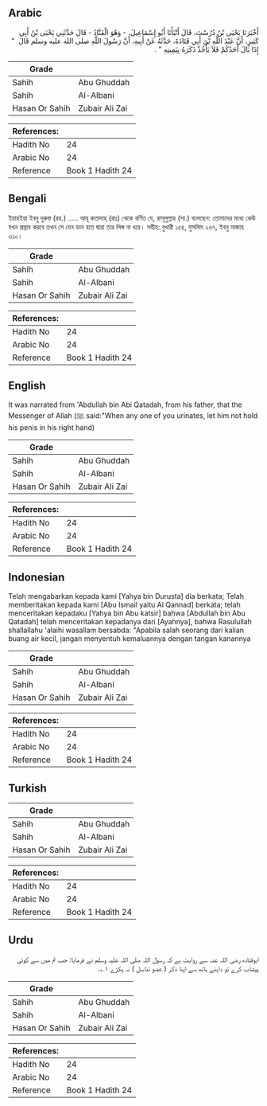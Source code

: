 ## Arabic


<div dir="rtl" lang="ar" style={{fontSize:'larger',backgroundColor:'#f8f9fa',padding:20}}>
أَخْبَرَنَا يَحْيَى بْنُ دُرُسْتَ، قَالَ أَنْبَأَنَا أَبُو إِسْمَاعِيلَ، - وَهُوَ الْقَنَّادُ - قَالَ حَدَّثَنِي يَحْيَى بْنُ أَبِي كَثِيرٍ، أَنَّ عَبْدَ اللَّهِ بْنَ أَبِي قَتَادَةَ، حَدَّثَهُ عَنْ أَبِيهِ، أَنَّ رَسُولَ اللَّهِ صلى الله عليه وسلم قَالَ ‏ "‏ إِذَا بَالَ أَحَدُكُمْ فَلاَ يَأْخُذْ ذَكَرَهُ بِيَمِينِهِ ‏"‏ ‏.‏
</div>
<div style={{backgroundColor:'#f8f9fa',padding:20, marginBottom: 10}}><table> <thead> <tr> <th>Grade</th> <th></th> </tr> </thead> <tbody> <tr><td>Sahih</td><td>Abu Ghuddah</td></tr><tr><td>Sahih</td><td>Al-Albani</td></tr><tr><td>Hasan Or Sahih</td><td>Zubair Ali Zai</td></tr></tbody></table><table> <thead> <tr> <th>References:</th> <th></th> </tr> </thead> <tbody><tr><td>Hadith No</td><td>24</td></tr><tr><td>Arabic No</td><td>24</td></tr><tr><td>Reference</td><td>Book 1 Hadith 24</td></tr></tbody></table></div>

## Bengali


<div dir="ltr" lang="bn" style={{fontSize:'larger',backgroundColor:'#f8f9fa',padding:20}}>
ইয়াহইয়া ইবনু দুরুস্ত (রহ.) ..... আবূ কতাদাহ্ (রাঃ) থেকে বর্ণিত যে, রাসূলুল্লাহ (সা.) বলেছেন: তোমাদের মধ্যে কেউ যখন প্রস্রাব করবে তখন সে যেন ডান হাত দ্বারা তার লিঙ্গ না ধরে। সহীহ: বুখারী ১৫৪, মুসলিম ২৬৭, ইবনু মাজাহ ৩১০।
</div>
<div style={{backgroundColor:'#f8f9fa',padding:20, marginBottom: 10}}><table> <thead> <tr> <th>Grade</th> <th></th> </tr> </thead> <tbody> <tr><td>Sahih</td><td>Abu Ghuddah</td></tr><tr><td>Sahih</td><td>Al-Albani</td></tr><tr><td>Hasan Or Sahih</td><td>Zubair Ali Zai</td></tr></tbody></table><table> <thead> <tr> <th>References:</th> <th></th> </tr> </thead> <tbody><tr><td>Hadith No</td><td>24</td></tr><tr><td>Arabic No</td><td>24</td></tr><tr><td>Reference</td><td>Book 1 Hadith 24</td></tr></tbody></table></div>

## English


<div dir="ltr" lang="en" style={{fontSize:'larger',backgroundColor:'#f8f9fa',padding:20}}>
It was narrated from 'Abdullah bin Abi Qatadah, from his father, that the Messenger of Allah (ﷺ said:"When any one of you urinates, let him not hold his penis in his right hand)
</div>
<div style={{backgroundColor:'#f8f9fa',padding:20, marginBottom: 10}}><table> <thead> <tr> <th>Grade</th> <th></th> </tr> </thead> <tbody> <tr><td>Sahih</td><td>Abu Ghuddah</td></tr><tr><td>Sahih</td><td>Al-Albani</td></tr><tr><td>Hasan Or Sahih</td><td>Zubair Ali Zai</td></tr></tbody></table><table> <thead> <tr> <th>References:</th> <th></th> </tr> </thead> <tbody><tr><td>Hadith No</td><td>24</td></tr><tr><td>Arabic No</td><td>24</td></tr><tr><td>Reference</td><td>Book 1 Hadith 24</td></tr></tbody></table></div>

## Indonesian


<div dir="ltr" lang="id" style={{fontSize:'larger',backgroundColor:'#f8f9fa',padding:20}}>
Telah mengabarkan kepada kami [Yahya bin Durusta] dia berkata; Telah memberitakan kepada kami [Abu Ismail yaitu Al Qannad] berkata; telah menceritakan kepadaku [Yahya bin Abu katsir] bahwa [Abdullah bin Abu Qatadah] telah menceritakan kepadanya dari [Ayahnya], bahwa Rasulullah shallallahu 'alaihi wasallam bersabda: "Apabila salah seorang dari kalian buang air kecil, jangan menyentuh kemaluannya dengan tangan kanannya
</div>
<div style={{backgroundColor:'#f8f9fa',padding:20, marginBottom: 10}}><table> <thead> <tr> <th>Grade</th> <th></th> </tr> </thead> <tbody> <tr><td>Sahih</td><td>Abu Ghuddah</td></tr><tr><td>Sahih</td><td>Al-Albani</td></tr><tr><td>Hasan Or Sahih</td><td>Zubair Ali Zai</td></tr></tbody></table><table> <thead> <tr> <th>References:</th> <th></th> </tr> </thead> <tbody><tr><td>Hadith No</td><td>24</td></tr><tr><td>Arabic No</td><td>24</td></tr><tr><td>Reference</td><td>Book 1 Hadith 24</td></tr></tbody></table></div>

## Turkish


<div dir="ltr" lang="tr" style={{fontSize:'larger',backgroundColor:'#f8f9fa',padding:20}}>

</div>
<div style={{backgroundColor:'#f8f9fa',padding:20, marginBottom: 10}}><table> <thead> <tr> <th>Grade</th> <th></th> </tr> </thead> <tbody> <tr><td>Sahih</td><td>Abu Ghuddah</td></tr><tr><td>Sahih</td><td>Al-Albani</td></tr><tr><td>Hasan Or Sahih</td><td>Zubair Ali Zai</td></tr></tbody></table><table> <thead> <tr> <th>References:</th> <th></th> </tr> </thead> <tbody><tr><td>Hadith No</td><td>24</td></tr><tr><td>Arabic No</td><td>24</td></tr><tr><td>Reference</td><td>Book 1 Hadith 24</td></tr></tbody></table></div>

## Urdu


<div dir="rtl" lang="ur" style={{fontSize:'larger',backgroundColor:'#f8f9fa',padding:20}}>
ابوقتادہ رضی اللہ عنہ سے روایت ہے کہ رسول اللہ صلی اللہ علیہ وسلم نے فرمایا: جب تم میں سے کوئی پیشاب کرے تو داہنے ہاتھ سے اپنا ذکر ( عضو تناسل ) نہ پکڑے ۱؎۔
</div>
<div style={{backgroundColor:'#f8f9fa',padding:20, marginBottom: 10}}><table> <thead> <tr> <th>Grade</th> <th></th> </tr> </thead> <tbody> <tr><td>Sahih</td><td>Abu Ghuddah</td></tr><tr><td>Sahih</td><td>Al-Albani</td></tr><tr><td>Hasan Or Sahih</td><td>Zubair Ali Zai</td></tr></tbody></table><table> <thead> <tr> <th>References:</th> <th></th> </tr> </thead> <tbody><tr><td>Hadith No</td><td>24</td></tr><tr><td>Arabic No</td><td>24</td></tr><tr><td>Reference</td><td>Book 1 Hadith 24</td></tr></tbody></table></div>